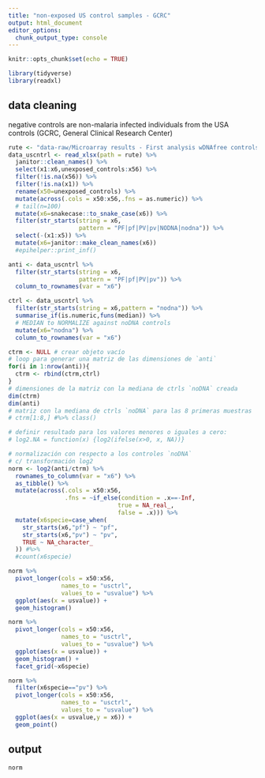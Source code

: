 ```yaml
---
title: "non-exposed US control samples - GCRC"
output: html_document
editor_options: 
  chunk_output_type: console
---
```


```r
knitr::opts_chunk$set(echo = TRUE)
```

```r
library(tidyverse)
library(readxl)
```

## data cleaning

negative controls are non-malaria infected individuals from the USA controls (GCRC, General Clinical Research Center)

```r
rute <- "data-raw/Microarray results - First analysis wDNAfree controls.xlsx"
data_uscntrl <- read_xlsx(path = rute) %>% 
  janitor::clean_names() %>% 
  select(x1:x6,unexposed_controls:x56) %>% 
  filter(!is.na(x56)) %>% 
  filter(!is.na(x1)) %>% 
  rename(x50=unexposed_controls) %>% 
  mutate(across(.cols = x50:x56,.fns = as.numeric)) %>% 
  # tail(n=100)
  mutate(x6=snakecase::to_snake_case(x6)) %>%
  filter(str_starts(string = x6,
                    pattern = "PF|pf|PV|pv|NODNA|nodna")) %>%
  select(-(x1:x5)) %>% 
  mutate(x6=janitor::make_clean_names(x6))
  #epihelper::print_inf()
```

```r
anti <- data_uscntrl %>% 
  filter(str_starts(string = x6,
                    pattern = "PF|pf|PV|pv")) %>% 
  column_to_rownames(var = "x6")
```

```r
ctrl <- data_uscntrl %>% 
  filter(str_starts(string = x6,pattern = "nodna")) %>% 
  summarise_if(is.numeric,funs(median)) %>% 
  # MEDIAN to NORMALIZE against noDNA controls
  mutate(x6="nodna") %>% 
  column_to_rownames(var = "x6")
```


```r
ctrm <- NULL # crear objeto vacío
# loop para generar una matriz de las dimensiones de `anti`
for(i in 1:nrow(anti)){
  ctrm <- rbind(ctrm,ctrl)
}
# dimensiones de la matriz con la mediana de ctrls `noDNA` creada
dim(ctrm)
dim(anti)
# matriz con la mediana de ctrls `noDNA` para las 8 primeras muestras
# ctrm[1:8,] #%>% class()
```


```r
# definir resultado para los valores menores o iguales a cero:
# log2.NA = function(x) {log2(ifelse(x>0, x, NA))}

# normalización con respecto a los controles `noDNA` 
# c/ transformación log2
norm <- log2(anti/ctrm) %>% 
  rownames_to_column(var = "x6") %>% 
  as_tibble() %>% 
  mutate(across(.cols = x50:x56,
                .fns = ~if_else(condition = .x==-Inf,
                               true = NA_real_,
                               false = .x))) %>% 
  mutate(x6specie=case_when(
    str_starts(x6,"pf") ~ "pf",
    str_starts(x6,"pv") ~ "pv",
    TRUE ~ NA_character_
  )) #%>% 
  #count(x6specie)
```

```r
norm %>% 
  pivot_longer(cols = x50:x56,
               names_to = "usctrl",
               values_to = "usvalue") %>% 
  ggplot(aes(x = usvalue)) +
  geom_histogram()
```

```r
norm %>% 
  pivot_longer(cols = x50:x56,
               names_to = "usctrl",
               values_to = "usvalue") %>% 
  ggplot(aes(x = usvalue)) +
  geom_histogram() +
  facet_grid(~x6specie)
```

```r
norm %>% 
  filter(x6specie=="pv") %>% 
  pivot_longer(cols = x50:x56,
               names_to = "usctrl",
               values_to = "usvalue") %>% 
  ggplot(aes(x = usvalue,y = x6)) +
  geom_point()
```

## output

```r
norm
```

